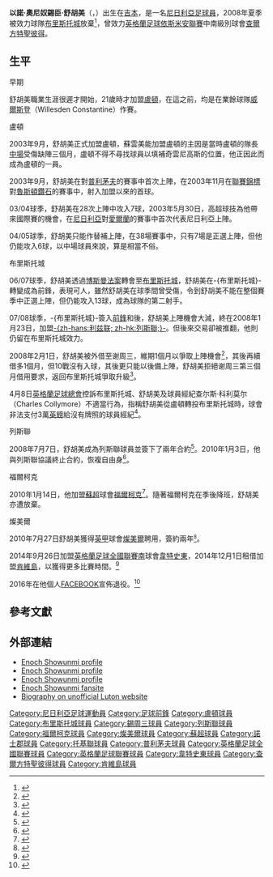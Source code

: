 {{noteTA|G1=列斯聯|G2=FAcup|G3=蘇超
|T=zh-hans:恩诺克·休昂米; zh-hk:以諾·舒胡美;
|1=zh-hans:恩诺克·休昂米; zh-hk:以諾·舒胡美;
|2=zh-hans:休昂米; zh-hk:舒胡美;
|3=zh-hans:特兰米尔; zh-hk:燦美爾;
}}
{{Football player infobox 
| playername          = 以諾·舒胡美<br />''Enoch Showunmi''
| image               = File:Showunmi.JPG
| image_size       = 200px
| fullname            = Enoch Olusesan Showunmi
| dateofbirth         = {{birth date and age|1982|4|21}}
| height              = {{height|ft=6|in=5}}
| cityofbirth         = [[倫敦|倫敦]][[吉本_(大倫敦)|吉本]]
| countryofbirth      = [[英格蘭|英格蘭]]
| position            = [[前鋒_(足球)|前鋒]]
| currentclub         = [[Wealdstone_F.C.|石威德]]
| clubnumber          = 
| years1 = 2003–2006 | clubs1 = [[卢顿足球俱乐部|盧頓]]                      | caps1 = 102 | goals1 = 14
| years2 = 2006–2008 | clubs2 = [[布里斯托尔城足球俱乐部|布里斯托城]]          | caps2 =  50 | goals2 = 13
| years3 =      2008 | clubs3 = → [[谢周三足球俱乐部|錫周三]]                 | caps3 =  10 | goals3 =  0
| years4 = 2008–2010 | clubs4 = [[列斯聯足球會|列斯聯]]                       | caps4 =  15 | goals4 =  2
| years5 =      2010 | clubs5 = [[福爾柯克足球會|福爾柯克]]                    | caps5 =  21 | goals5 =  1
| years6 = 2010–2012 | clubs6 = [[特兰米尔流浪者足球俱乐部|燦美爾]]             | caps6 =  70 | goals6 = 14
| years7 = 2012–2014 | clubs7 = [[諾士郡足球會|諾士郡]]          | caps7 =  36 | goals7 =  4
| years8 = 2014      | clubs8 = → [[托奎联足球俱乐部|托基聯]]         | caps8 =   7 | goals8 =  0
| years9 = 2014      | clubs9 = → [[普利茅斯足球俱乐部|普利茅夫]]        | caps9 =   7 | goals9 =  0
| years10 = 2014–2015    | clubs10 = [[韋特史東足球會|韋特史東]]                   | caps10 =  1 | goals10 =  0
| years11 = 2014–2015    | clubs11 = → [[肯維島足球會|肯維島]]            | caps11 = 23  | goals11 = 5  
| years12 = 2015    | clubs12 = [[查爾方特聖彼得足球會|查爾方特聖彼得]]                            | caps12 =  2 | goals12 =  0
| totalcaps = 344 |totalgoals = 53
| nationalyears1      = 2004
| nationalteam1       = [[尼日利亞國家足球隊|尼日利亞]]
| nationalcaps1       = 2
| nationalgoals1      = 0
| pcupdate            = 10:55, 09 December 2014 (UTC)
| ntupdate            = 
}}

'''以諾·奧尼奴錫臣·舒胡美'''（{{lang-en|'''Enoch Olusesan Showunmi'''}}，{{bd|1982年|4月21日|catIdx=S}}）出生在[[吉本_(大倫敦)|吉本]]，是一名[[尼日利亞|尼日利亞]][[足球員|足球員]]，2008年夏季被效力球隊[[布里斯托尔城足球俱乐部|布里斯托城]]放棄<ref>{{Cite web |url=http://news.bbc.co.uk/sport2/hi/football/teams/b/bristol_city/7420636.stm |title=Byfield goes as City release five |accessdate=2008-05-27 |archive-date=2008-05-29 |archive-url=https://web.archive.org/web/20080529031443/http://news.bbc.co.uk/sport2/hi/football/teams/b/bristol_city/7420636.stm |dead-url=no }}</ref>，曾效力[[英格蘭足球依斯米安聯賽|英格蘭足球依斯米安聯賽]]中南級別球會[[查爾方特聖彼得足球會|查爾方特聖彼得]]。

==生平==
;早期
舒胡美職業生涯很遲才開始，21歲時才加盟[[卢顿足球俱乐部|盧頓]]，在這之前，均是在業餘球隊[[威爾斯登|威爾斯登]]（Willesden Constantine）作賽。

;盧頓
2003年9月，舒胡美正式加盟盧頓，蘇雲美能加盟盧頓的主因是當時盧頓的隊長[[中場|中場]]{{Link-en|奇雲·尼高斯|Kevin Nicholls}}受傷缺陣三個月，盧頓不得不尋找球員以填補奇雲尼高斯的位置，他正因此而成為盧頓的一員。

2003年9月，舒胡美在對[[普利茅斯足球俱乐部|普利茅夫]]的賽事中首次上陣，在2003年11月在[[英格蘭聯賽錦標|聯賽錦標]]對[[鲁什登钻石足球俱乐部|魯斯頓鑽石]]的賽事中，射入加盟以來的首球。

03/04球季，舒胡美在28次上陣中攻入7球，2003年5月30日，高超球技為他帶來國際賽的機會，在[[尼日利亞國家足球隊|尼日利亞]]對[[愛爾蘭國家足球隊|愛爾蘭]]的賽事中首次代表尼日利亞上陣。

04/05球季，舒胡美只能作替補上陣，在38場賽事中，只有7場是正選上陣，但他仍能攻入6球，以中場球員來說，算是相當不俗。

;布里斯托城
06/07球季，舒胡美透過[[博斯曼法案|博斯曼法案]]轉會至[[布里斯托尔城足球俱乐部|布里斯托城]]，舒胡美在-{布里斯托城}-轉變成為前鋒，表現可人，雖然舒胡美在球季間曾受傷，令到舒胡美不能在整個賽季中正選上陣，但仍能攻入13球，成為球隊的第二射手。

07/08球季，-{布里斯托城}-簽入[[足球前鋒|前鋒]]{{Link-en|李·特倫德勒|Lee Trundle}}和{{Link-en|戴倫·比菲爾德|Darren Byfield}}後，舒胡美上陣機會大減，終在2008年1月23日，加盟[[利兹联足球俱乐部|-{zh-hans:利兹联; zh-hk:列斯聯;}-]]。但後來交易卻被推翻，他則仍留在布里斯托城效力。

2008年2月1日，舒胡美被外借至谢周三，維期1個月以爭取上陣機會<ref>{{Cite web |url=http://news.bbc.co.uk/sport2/hi/football/teams/s/sheff_wed/7221364.stm |title=Enoch Showunmi on loan until 1 March |accessdate=2008-02-20 |archive-date=2008-02-13 |archive-url=https://web.archive.org/web/20080213121726/http://news.bbc.co.uk/sport2/hi/football/teams/s/sheff_wed/7221364.stm |dead-url=no }}</ref>，其後再續借多1個月，但10戰沒有入球，其後更只能以後備上陣，舒胡美拒絕谢周三第三個月借用要求，返回布里斯托城爭取升級<ref>{{Cite web |url=http://news.bbc.co.uk/sport2/hi/football/teams/b/bristol_city/7322377.stm |title=Showunmi returns to Bristol City |accessdate=2008-03-31 |archive-date=2008-04-06 |archive-url=https://web.archive.org/web/20080406034259/http://news.bbc.co.uk/sport2/hi/football/teams/b/bristol_city/7322377.stm |dead-url=no }}</ref>。

4月8日[[英格蘭足球總會|英格蘭足球總會]]控訴布里斯托城、舒胡美及球員經紀查尔斯·科利莫尔（Charles Collymore）不適當行為，指稱舒胡美從盧頓轉投布里斯托城時，球會非法支付3萬[[英鎊|英鎊]]給沒有牌照的球員經紀<ref>{{Cite web |url=http://news.bbc.co.uk/sport2/hi/football/teams/b/bristol_city/7336633.stm |title=Trio face FA misconduct charges |accessdate=2008-07-08 |archive-date=2008-04-11 |archive-url=https://web.archive.org/web/20080411233941/http://news.bbc.co.uk/sport2/hi/football/teams/b/bristol_city/7336633.stm |dead-url=no }}</ref>。

;列斯聯
2008年7月7日，舒胡美成為列斯聯球員並簽下了兩年合約<ref>{{Cite web |url=http://www.leedsunited.com/page/NewsroomDetail/0,,10273~1340065,00.html |title=SHOWUNMI SIGNS |accessdate=2008-07-07 |archive-date=2008-07-08 |archive-url=https://web.archive.org/web/20080708024251/http://www.leedsunited.com/page/NewsroomDetail/0,,10273~1340065,00.html |dead-url=no }}</ref>。2010年1月3日，他與列斯聯協議終止合約，恢複自由身<ref>{{Cite web |url=http://news.bbc.co.uk/sport2/hi/football/teams/f/falkirk/8458310.stm |title=Leeds release striker Enoch Showunmi to join Falkirk |accessdate=2010-01-14 |archive-date=2010-01-14 |archive-url=https://web.archive.org/web/20100114060148/http://news.bbc.co.uk/sport2/hi/football/teams/f/falkirk/8458310.stm |dead-url=no }}</ref>。

;福爾柯克
2010年1月14日，他加盟[[蘇格蘭足球超級聯賽|蘇超]]球會[[福爾柯克足球會|福爾柯克]]<ref name="Falkirk sign striker Enoch Showunmi from Leeds">{{cite news
| title = Falkirk sign striker Enoch Showunmi from Leeds
| url = http://news.bbc.co.uk/sport1/hi/football/teams/f/falkirk/8458310.stm
| publisher = BBC Sport
| date = 2010-01-14
| accessdate = 2010-01-14}}</ref>。隨著福爾柯克在季後降班，舒胡美亦遭放棄。

;燦美爾
2010年7月27日舒胡美獲得[[英甲|英甲]]球會[[特兰米尔流浪者足球俱乐部|燦美爾]]聘用，簽約兩年<small><ref>{{cite news |language=en |url=http://news.bbc.co.uk/sport2/hi/football/teams/t/tranmere_rovers/8858942.stm |title=Striker Enoch Showunmi signs for Tranmere Rovers |publisher=[[BBC|BBC]] Sport |date=2010-07-27 |accessdate=2010-07-28 |archive-date=2010-07-29 |archive-url=https://web.archive.org/web/20100729214356/http://news.bbc.co.uk/sport2/hi/football/teams/t/tranmere_rovers/8858942.stm |dead-url=no }}</ref></small>。

2014年9月26日加盟[[英格蘭足球全國聯賽南|英格蘭足球全國聯賽南]]球會[[韋特史東足球會|韋特史東]]，2014年12月1日租借加盟[[肯維島足球會|肯維島]]，以獲得更多比賽時間。<ref>{{cite web|url=http://www.echo-news.co.uk/sport/football/nonleague/11638045.Canvey_Island_seal_Enoch_Showunmi_deal_ahead_of_East_Thurrock_United_showdown/?ref=arc|title=Canvey Island seal Enoch Showunmi deal ahead of East Thurrock United showdown|work=Echo|accessdate=2020-03-01|archive-date=2016-03-04|archive-url=https://web.archive.org/web/20160304034406/http://www.echo-news.co.uk/sport/football/nonleague/11638045.Canvey_Island_seal_Enoch_Showunmi_deal_ahead_of_East_Thurrock_United_showdown/?ref=arc|dead-url=no}}</ref>

2016年在他個人[[FACEBOOK|FACEBOOK]]宣佈退役。<ref>{{cite web|url=https://www.facebook.com/profile.php?id=100006648977063|title=Enoch Showunmi Official Facebook Profile – Retirement Announcement}}{{Primary source inline|date=January 2019}}</ref>

==參考文獻==
{{reflist}}

==外部連結==
*[https://web.archive.org/web/20080622144434/http://www.bcfc.co.uk/page/ProfilesDetail/0,,10327~24513,00.html Enoch Showunmi profile]
*[http://www.lutontown.co.uk/page/ProfilesDetail/0,,10372~24513,00.html Enoch Showunmi profile]{{Wayback|url=http://www.lutontown.co.uk/page/ProfilesDetail/0,,10372~24513,00.html |date=20191018005049 }}
*[https://web.archive.org/web/20090114171234/http://www.swfc.co.uk/page/ProfilesDetail/0,,10304~24513,00.html Enoch Showunmi profile]
*[http://www.members.aol.com/loonquawl894/box.html Enoch Showunmi fansite]{{Wayback|url=http://www.members.aol.com/loonquawl894/box.html |date=20080511215709 }}
*[https://web.archive.org/web/20070927183611/http://www.lutonfc.com/playerprofile.asp?PlayerID=110 Biography on unofficial Luton website]

{{DEFAULTSORT:Showuumi, Enoch}}
[[Category:尼日利亞足球運動員|Category:尼日利亞足球運動員]]
[[Category:足球前鋒|Category:足球前鋒]]
[[Category:盧頓球員|Category:盧頓球員]]
[[Category:布里斯托城球員|Category:布里斯托城球員]]
[[Category:錫周三球員|Category:錫周三球員]]
[[Category:列斯聯球員|Category:列斯聯球員]]
[[Category:福爾柯克球員|Category:福爾柯克球員]]
[[Category:燦美爾球員|Category:燦美爾球員]]
[[Category:蘇超球員|Category:蘇超球員]]
[[Category:諾士郡球員|Category:諾士郡球員]]
[[Category:托基聯球員|Category:托基聯球員]]
[[Category:普利茅夫球員|Category:普利茅夫球員]]
[[Category:英格蘭足球全國聯賽球員|Category:英格蘭足球全國聯賽球員]]
[[Category:英格蘭足球聯賽球員|Category:英格蘭足球聯賽球員]]
[[Category:韋特史東球員|Category:韋特史東球員]]
[[Category:查爾方特聖彼得球員|Category:查爾方特聖彼得球員]]
[[Category:肯維島球員|Category:肯維島球員]]
